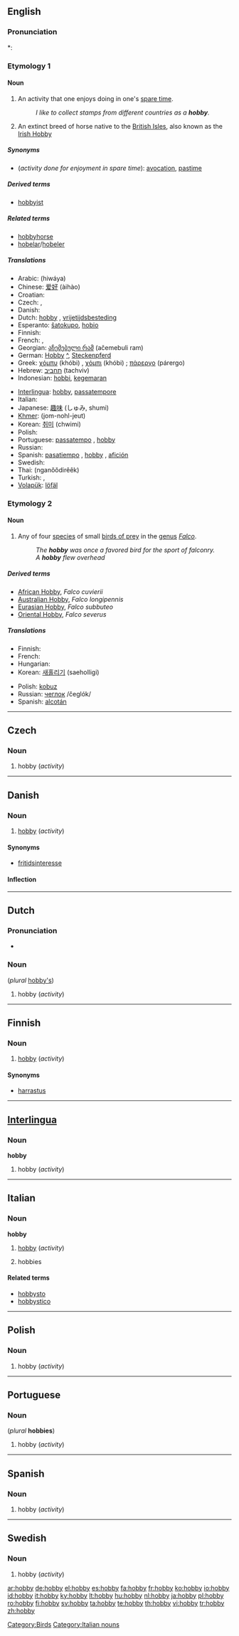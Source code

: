 {{also|Hobby}}
==English==

===Pronunciation===
*: {{rhymes|ɒbi}}

===Etymology 1===
<!--Possibly from '''[[hobby-horse]]''', meaning a small horse or pony, often a small horse for children to ride; or possibly from the name of the bird, referring to the formerly common pastime of [[falconry]].
commented out since both Collins and Encarta state it comes from "hobin" or "hobyin", a variant of "Robin"-->

====Noun====
{{wikipedia}}
{{en-noun|hobbies}}

# An activity that one enjoys doing in one's [[spare time]].
#: ''I like to collect stamps from different countries as a '''hobby'''.''
# {{context|horses}} An extinct breed of horse native to the [[British Isles]], also known as the [[w:Irish Hobby|Irish Hobby]]

=====Synonyms=====
* (''activity done for enjoyment in spare time''): [[avocation]], [[pastime]]

=====Derived terms=====
* [[hobbyist]] {{pos_n}}

=====Related terms=====
* [[hobbyhorse]] {{pos_n}}
* [[hobelar]]/[[hobeler]]

=====Translations=====
{{trans-top|activity done for enjoyment in spare time}}
* Arabic: {{Arab|[[هواية]]}} (hiwáya) {{f}}
* Chinese: [[爱好]] (àihào)
* Croatian: {{t-|hr|hobi|m}}
* Czech: {{t-|cs|koníček|m}}, {{t-|cs|hobby|n}}
* Danish: {{t-|da|hobby|n}}
* Dutch: [[hobby#Dutch|hobby]] {{f}}, [[vrijetijdsbesteding]] {{f}}
* Esperanto: [[ŝatokupo]], [[hobio]]
* Finnish: {{t-|fi|harrastus}}
* French: {{t+|fr|passe-temps|m}}, {{t+|fr|hobby|m}}
* Georgian: [[აჩემებული რამ]] (ačemebuli ram)
* German: [[Hobby]] {{n}} [[:de:Hobby|^]], [[Steckenpferd]] {{n}}
* Greek: [[χόμπυ]] (khóbi) {{n}}, [[χόμπι]] (khóbi) {{n}}; [[πάρεργο]] (párergo) {{n}}
* Hebrew: [[תחביב]] (tachviv)
* Indonesian: [[hobbi]], [[gemar|kegemaran]]
{{trans-mid}}
* [[Interlingua]]: [[hobby#Interlingua|hobby]], [[passatempore]]
* Italian: {{t+|it|hobby|m}}
* Japanese: [[趣味]] (しゅみ, shumi)
* [[Khmer]]: (jom-nohl-jeut)
* Korean: [[취미]] (chwimi)
* Polish: {{t+|pl|hobby}}
* Portuguese: [[passatempo]] {{m}}, [[hobby#Portugese|hobby]] {{m}}
* Russian: {{t+|ru|хобби|n|tr=xóbbi|sc=Cyrl}}
* Spanish: [[pasatiempo]] {{m}}, [[hobby#Spanish|hobby]] {{m}}, [[afición]] {{f}}
* Swedish: {{t+|sv|hobby}}
* Thai: {{Thai|[[งานอดิเรก]]}} (nganŏŏdirêêk)
* Turkish: {{t+|tr|hobi}}, {{t+|tr|merak}}
* [[Volapük]]: [[löfäl]]
{{trans-bottom}}

===Etymology 2===

====Noun====
{{wikipedia|Hobby_(bird)}}
{{en-noun|hobbies}}

# Any of four [[species]] of small [[bird of prey|birds of prey]] in the [[genus]] ''[[Falco]]''.
#: ''The '''hobby''' was once a favored bird for the sport of falconry.''
#: ''A '''hobby''' flew overhead''

=====Derived terms=====
* [[African Hobby]], ''Falco cuvierii''
* [[Australian Hobby]], ''Falco longipennis''
* [[Eurasian Hobby]], ''Falco subbuteo''
* [[Oriental Hobby]], ''Falco severus''

=====Translations=====
{{trans-top|''Falco subbuteo''}}
* Finnish: {{t-|fi|nuolihaukka}}
* French: {{t+|fr|faucon}}
* Hungarian: {{t-|hu|kabasólyom}}
* Korean: [[새홀리기]] (saeholligi)
{{trans-mid}}
* Polish: [[kobuz]] {{m}}
* Russian: [[чеглок]] /čeglók/ {{m}}
* Spanish: [[alcotán]] {{m}}
{{trans-bottom}}

[[Category:Birds]]
----

==Czech==

===Noun===
{{infl|cs|noun}}

# hobby (''activity'')

----

==Danish==
{{wikipedia|lang=da}}

===Noun===
{{da-noun|en|er}}

# [[hobby#English|hobby]] (''activity'')

====Synonyms====
* [[fritidsinteresse]]

====Inflection====
{{da-noun-infl|en|er}}

----

==Dutch==

===Pronunciation===
* {{audio|Nl-hobby.ogg|audio}}

===Noun===
{{infl|nl|noun|g=m}} (''plural'' [[hobby's]])

# hobby (''activity'')

----

==Finnish==

===Noun===
{{fi-noun}}

# [[#English|hobby]] (''activity'')

====Synonyms====
* [[harrastus]]

----

==[[Interlingua]]==

===Noun===
'''hobby'''

# hobby (''activity'')

----

==Italian==

===Noun===
'''hobby''' {{m|inv}}

# [[#English|hobby]] (''activity'')
# {{in plural|lang=it}} hobbies

====Related terms====
* [[hobbysto]]
* [[hobbystico]]

[[Category:Italian nouns]]

----

==Polish==

===Noun===
{{infl|pl|noun}}

# hobby (''activity'')

----

==Portuguese==

===Noun===
{{infl|pt|noun|g=m}} (''plural'' '''hobbies''')

# hobby (''activity'')

----

==Spanish==

===Noun===
{{infl|es|noun|g=m}}

# hobby (''activity'')

----

==Swedish==

===Noun===
{{infl|sv|noun}}

# hobby (''activity'')

[[ar:hobby]]
[[de:hobby]]
[[el:hobby]]
[[es:hobby]]
[[fa:hobby]]
[[fr:hobby]]
[[ko:hobby]]
[[io:hobby]]
[[id:hobby]]
[[it:hobby]]
[[ky:hobby]]
[[lt:hobby]]
[[hu:hobby]]
[[nl:hobby]]
[[ja:hobby]]
[[pl:hobby]]
[[ro:hobby]]
[[fi:hobby]]
[[sv:hobby]]
[[ta:hobby]]
[[te:hobby]]
[[th:hobby]]
[[vi:hobby]]
[[tr:hobby]]
[[zh:hobby]]